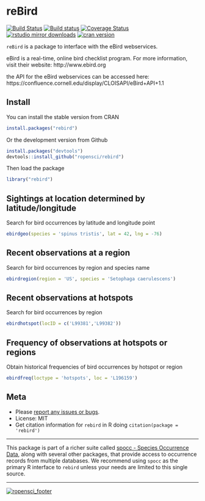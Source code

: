 reBird
======

[![Build Status](https://api.travis-ci.org/ropensci/rebird.png)](https://travis-ci.org/ropensci/rebird)
[![Build status](https://ci.appveyor.com/api/projects/status/s3dobn991c20t2kg?svg=true)](https://ci.appveyor.com/project/sckott/rebird)
[![Coverage Status](https://coveralls.io/repos/ropensci/rebird/badge.svg)](https://coveralls.io/r/ropensci/rebird)
[![rstudio mirror downloads](http://cranlogs.r-pkg.org/badges/rebird)](https://github.com/metacran/cranlogs.app)
[![cran version](http://www.r-pkg.org/badges/version/rebird)](https://cran.r-project.org/package=rebird/)

`reBird` is a package to interface with the eBird webservices.

eBird is a real-time, online bird checklist program. For more information, visit their website: http://www.ebird.org

the API for the eBird webservices can be accessed here: https://confluence.cornell.edu/display/CLOISAPI/eBird+API+1.1

## Install

You can install the stable version from CRAN

```r
install.packages("rebird")
```

Or the development version from Github

```r
install.packages("devtools")
devtools::install_github("ropensci/rebird")
```

Then load the package

```r
library("rebird")
```

## Sightings at location determined by latitude/longitude

Search for bird occurrences by latitude and longitude point

```r
ebirdgeo(species = 'spinus tristis', lat = 42, lng = -76)
```

## Recent observations at a region

Search for bird occurrences by region and species name

```r
ebirdregion(region = 'US', species = 'Setophaga caerulescens')
```


## Recent observations at hotspots

Search for bird occurrences by region

```r
ebirdhotspot(locID = c('L99381','L99382'))
```


## Frequency of observations at hotspots or regions

Obtain historical frequencies of bird occurrences by hotspot or region

```r
ebirdfreq(loctype = 'hotspots', loc = 'L196159')
```


## Meta

* Please [report any issues or bugs](https://github.com/ropensci/rebird/issues).
* License: MIT
* Get citation information for `rebird` in R doing `citation(package = 'rebird')`

---

This package is part of a richer suite called [spocc - Species Occurrence Data](https://github.com/ropensci/spocc), along with several other packages, that provide access to occurrence records from multiple databases. We recommend using `spocc` as the primary R interface to `rebird` unless your needs are limited to this single source.

---

[![ropensci_footer](http://ropensci.org/public_images/github_footer.png)](http://ropensci.org)
